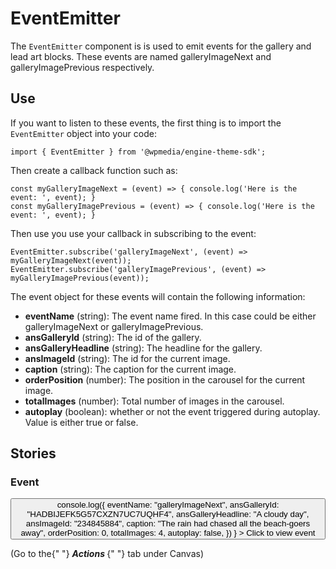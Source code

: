 
<Meta title="EventEmitter" component={EventEmitter} />

# EventEmitter

The `EventEmitter` component is is used to emit events for the gallery and lead art blocks. These events are named galleryImageNext and galleryImagePrevious respectively.

## Use

If you want to listen to these events, the first thing is to import the `EventEmitter` object into your code:

```
import { EventEmitter } from '@wpmedia/engine-theme-sdk';

```

Then create a callback function such as:

```
const myGalleryImageNext = (event) => { console.log('Here is the event: ', event); }
const myGalleryImagePrevious = (event) => { console.log('Here is the event: ', event); }
```

Then use you use your callback in subscribing to the event:

```
EventEmitter.subscribe('galleryImageNext', (event) => myGalleryImageNext(event));
EventEmitter.subscribe('galleryImagePrevious', (event) => myGalleryImagePrevious(event));
```

The event object for these events will contain the following information:

- **eventName** (string): The event name fired. In this case could be either galleryImageNext or galleryImagePrevious.
- **ansGalleryId** (string): The id of the gallery.
- **ansGalleryHeadline** (string): The headline for the gallery.
- **ansImageId** (string): The id for the current image.
- **caption** (string): The caption for the current image.
- **orderPosition** (number): The position in the carousel for the current image.
- **totalImages** (number): Total number of images in the carousel.
- **autoplay** (boolean): whether or not the event triggered during autoplay. Value is either true or false.

## Stories

<Story name="Basic" />

### **Event**

<Canvas>
	<Story name="Event">
		<div>
			<button
				style={{
					backgroundColor: "#4ba2da",
					borderColor: "transparent",
					borderRadius: 8,
					color: "#fff",
					height: 50,
					width: 200,
				}}
				onClick={() =>
					console.log({
						eventName: "galleryImageNext",
						ansGalleryId: "HADBIJEFK5G57CXZN7UC7UQHF4",
						ansGalleryHeadline: "A cloudy day",
						ansImageId: "234845884",
						caption: "The rain had chased all the beach-goers away",
						orderPosition: 0,
						totalImages: 4,
						autoplay: false,
					})
				}
			>
				Click to view event
			</button>
			<p>
				(Go to the{" "}
				<b>
					<i>Actions</i>
				</b>{" "}
				tab under Canvas)
			</p>
		</div>
	</Story>
</Canvas>
